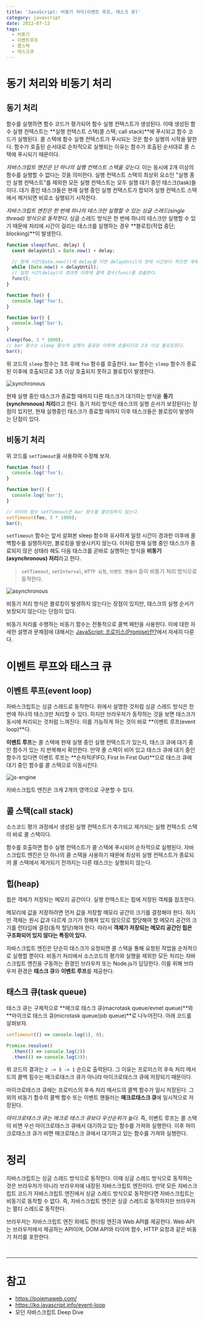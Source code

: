 ```yaml
---
title: 'JavaScript: 비동기 처리(이벤트 루프, 태스크 큐)'
category: javascript
date: 2022-07-13
tags:
  - 비동기
  - 이벤트루프
  - 콜스택
  - 태스크큐
---
```


# 동기 처리와 비동기 처리

## 동기 처리

함수를 실행하면 함수 코드가 평가되어 함수 실행 컨텍스트가 생성된다. 이때 생성된 함수 실행 컨텍스트는 **실행 컨텍스트 스택(콜 스택; call stack)**에 푸시되고 함수 코드가 실행된다. 콜 스택에 함수 실행 컨텍스트가 푸시되는 것은 함수 실행의 시작을 말한다. 함수가 호출된 순서대로 순차적으로 실행되는 이유는 함수가 호출된 순서대로 콜 스택에 푸시되기 때문이다.

_자바스크립트 엔진은 단 하나의 실행 컨텍스트 스택을 갖는다._ 이는 동시에 2개 이상의 함수를 실행할 수 없다는 것을 의미한다. 실행 컨텍스트 스택의 최상위 요소인 "실행 중인 실행 컨텍스트"를 제외한 모든 실행 컨텍스트는 모두 실행 대기 중인 태스크(task)들이다. 대기 중인 태스크들은 현재 실행 중인 실행 컨텍스트가 팝되어 실행 컨텍스트 스택에서 제거되면 비로소 실행되기 시작한다.

_자바스크립트 엔진은 한 번에 하나의 테스크만 실행할 수 있는 싱글 스레드(single thread) 방식으로 동작한다._ 싱글 스레드 방식은 한 번에 하나의 테스크만 실행할 수 있기 때문에 처리에 시간이 걸리는 테스크를 실행하는 경우 **블로킹(작업 중단; blocking)**이 발생한다.

```jsx
function sleep(func, delay) {
  const delayUntil = Date.now() + delay;

  // 현재 시간(Date.now())에 delay를 더한 delayUntil이 현재 시간보다 작으면 계속 반복한다.
  while (Date.now() < delayUntil);
  // 일정 시간(delay)이 경과한 이후에 콜백 함수(func)를 호출한다.
  func();
}

function foo() {
  console.log('foo');
}

function bar() {
  console.log('bar');
}

sleep(foo, 3 * 1000);
// bar 함수는 sleep 함수의 실행이 종료된 이후에 호출되므로 3초 이상 블로킹된다.
bar();
```

위 코드의 `sleep` 함수는 3초 후에 `foo` 함수를 호출한다. `bar` 함수는 `sleep` 함수가 종료된 이후에 호출되므로 3초 이상 호출되지 못하고 블로킹이 발생한다.

![synchronous](./image/synchronous.png)

현재 실행 중인 태스크가 종료할 때까지 다른 태스크가 대기하는 방식을 **동기(synchronous) 처리**라고 한다. 동기 처리 방식은 태스크의 실행 순서가 보장된다는 장점이 있지만, 현재 실행중인 태스크가 종료할 때까지 이후 태스크들은 블로킹이 발생하는 단점이 있다.

## 비동기 처리

위 코드를 `setTimeout`을 사용하여 수정해 보자.

```jsx
function foo() {
  console.log('foo');
}

function bar() {
  console.log('bar');
}

// 타이머 함수 setTimeout은 bar 함수를 블로킹하지 않는다.
setTimeout(foo, 3 * 1000);
bar();
```

`setTimeout` 함수는 앞서 살펴본 sleep 함수와 유사하게 일정 시간이 경과한 이후에 콜백함수를 실행하지만, 블로킹을 발생시키지 않는다. 이처럼 현재 실행 중인 태스크가 종료되지 않은 상태라 해도 다음 태스크를 곧바로 실행하는 방식을 **비동기(asynchronous) 처리**라고 한다.

> `setTimeout`, `setInterval`, `HTTP 요청`, `이벤트 핸들러` 등이 비동기 처리 방식으로 동작한다.

![asynchronous](./image/asynchronous.png)

비동기 처리 방식은 블로킹이 발생하지 않는다는 장점이 있지만, 태스크의 실행 순서가 보장되지 않는다는 단점이 있다.

비동기 처리를 수행하는 비동기 함수는 전통적으로 콜백 패턴을 사용한다. 이에 대한 자세한 설명과 문제점에 대해서는 [JavaScript: 프로미스(Promise)란?](https://chamdom.blog/promise/)에서 자세히 다룬다.

# 이벤트 루프와 태스크 큐

## 이벤트 루프(event loop)

자바스크립트는 싱글 스레드로 동작한다. 위에서 설명한 것처럼 싱글 스레드 방식은 한 번에 하나의 태스크만 처리할 수 있다. 하지만 브라우저가 동작하는 것을 보면 태스크가 동시에 처리되는 것처럼 느껴진다. 이를 가능하게 하는 것이 바로 **이벤트 루프(event loop)**다.

**이벤트 루프**는 콜 스택에 현재 실행 중인 실행 컨텍스트가 있는지, 태스크 큐에 대기 중인 함수가 있는 지 반복해서 확인한다. 만약 콜 스택이 비어 있고 태스크 큐에 대기 중인 함수가 있다면 이벤트 루프는 **순차적(FIFO, First In First Out)**으로 태스크 큐에 대기 중인 함수를 콜 스택으로 이동시킨다.

![js-engine](./image/js-engine.png)

자바스크립트 엔진은 크게 2개의 영역으로 구분할 수 있다.

## 콜 스택(call stack)

소스코드 평가 과정에서 생성된 실행 컨텍스트가 추가되고 제거되는 실행 컨텍스트 스택이 바로 콜 스택이다.

함수를 호출하면 함수 실행 컨텍스트가 콜 스택에 푸시되어 순차적으로 실행된다. 자바스크립트 엔진은 단 하나의 콜 스택을 사용하기 때문에 최상위 실행 컨텍스트가 종료되어 콜 스택에서 제거되기 전까지는 다른 태스크는 실행되지 않는다.

## 힙(heap)

힙은 객체가 저장되는 메모리 공간이다. 실행 컨텍스트는 힙에 저장된 객체를 참조한다.

메모리에 값을 저장하려면 먼저 값을 저장할 메모리 공간의 크기를 결정해야 한다. 하지만 객체는 원시 값과 다르게 크기가 정해져 있지 않으므로 할당해여 할 메모리 공간의 크기를 런타임에 결정(동적 할당)해야 한다. 따라서 **객체가 저장되는 메모리 공간인 힙은 구조화되어 있지 않다는 특징이 있다.**

자바스크립트 엔진은 단순히 태스크가 요청되면 콜 스택을 통해 요청된 작업을 순차적으로 실행할 뿐이다. 비동기 처리에서 소스코드의 평가와 실행을 제외한 모든 처리는 자바스크립트 엔진을 구동하는 환경인 브라우저 또는 Node.js가 담당한다. 이를 위해 브라우저 환경은 **태스크 큐**와 **이벤트 루프**를 제공한다.

## 태스크 큐(task queue)

태스크 큐는 구체적으로 **매크로 태스크 큐(macrotask queue/evnet queue)**와 **마이크로 태스크 큐(microtask queue/job queue)**로 나누어진다. 아래 코드를 살펴보자.

```jsx
setTimeout(() => console.log(1), 0);

Promise.resolve()
  .then(() => console.log(2))
  .then(() => console.log(3));
```

위 코드의 결과는 `2 -> 3 -> 1` 순으로 출력된다. 그 이유는 프로미스의 후속 처리 메서드의 콜백 힘수는 매크로태스크 큐가 아니라 마이크로태스크 큐에 저장되기 때문이다.

마이크로태스크 큐에는 프로미스의 후속 처리 메서드의 콜백 함수가 일시 저장된다. 그 외의 비동기 함수의 콜백 함수 또는 이벤트 핸들러는 **매크로태스크 큐**에 일시적으로 저장된다.

_마이크로태스크 큐는 매크로 태스크 큐보다 우선순위가 높다._ 즉, 이벤트 루프는 콜 스택이 비면 우선 마이크로태스크 큐에서 대기하고 있는 함수를 가져와 실행한다. 이후 마이크로태스크 큐가 비면 매크로태스크 큐에서 대기하고 있는 함수를 가져와 실행한다.

# 정리

자바스크립트는 싱글 스레드 방식으로 동작한다. 이때 싱글 스레드 방식으로 동작하는 것은 브라우저가 아니라 브라우저에 내장된 자바스크립트 엔진이다. 만약 모든 자바스크립트 코드가 자바스크립트 엔진에서 싱글 스레드 방식으로 동작한다면 자바스크립트는 비동기로 동작할 수 없다. 즉, 자바스크립트 엔진은 싱글 스레드로 동작하지만 브라우저는 멀티 스레드로 동작한다.

브라우저는 자바스크립트 엔진 외에도 렌더링 엔진과 Web API를 제공한다. Web API는 브라우저에서 제공하는 API이며, DOM API와 타이머 함수, HTTP 요청과 같은 비동기 처리를 포한한다.

<br />

---

# 참고

- https://poiemaweb.com/
- https://ko.javascript.info/event-loop
- 모던 자바스크립트 Deep Dive
